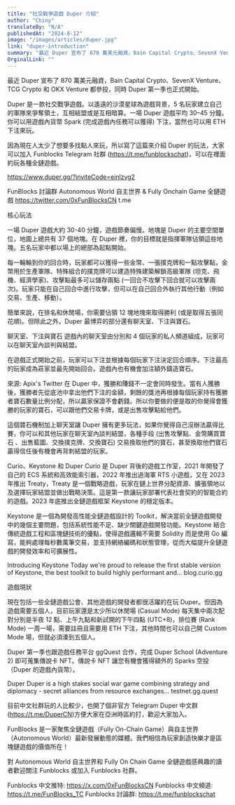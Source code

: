 ```yaml
---
title: "社交戰爭遊戲 Duper 介紹"
author: "Chiny"
translateBy: "N/A"
publishedAt: "2024-8-12"
image: "/images/articles/duper.jpg"
link: "duper-introduction"
summary: "最近 Duper 宣布了 870 萬美元融資，Bain Capital Crypto、SevenX Venture、TCG Crypto 和 OKX Venture 都參投，同時 Duper 第一季也正式開始。"
OrginalLink: ""
---
```


最近 Duper 宣布了 870 萬美元融資，Bain Capital Crypto、SevenX Venture、TCG Crypto 和 OKX Venture 都參投，同時 Duper 第一季也正式開始。

Duper 是一款社交戰爭遊戲。以遙遠的沙漠星球為遊戲背景，5 名玩家建立自己的軍隊來爭奪領土，互相結盟或是互相暗算。一場 Duper 遊戲平均 30–45 分鐘。你可以用遊戲內貨幣 Spark (完成遊戲內任務可以獲得) 下注，當然也可以用 ETH 下注來玩。

因為現在人太少了想要多找點人來玩，所以寫了這篇來介紹 Duper 的玩法，大家可以加入 Funblocks Telegram 社群 (https://t.me/funblockschat)，可以在裡面約玩各種全鏈遊戲。

https://www.duper.gg/?inviteCode=einlzvg2

FunBlocks 討論群
Autonomous World 自主世界 & Fully Onchain Game 全鏈遊戲 https://twitter.com/0xFunBlocksCN
t.me

核心玩法

一場 Duper 遊戲大約 30-40 分鐘，遊戲節奏偏慢。地塊是 Duper 的主要空間單位，地圖上總共有 37 個地塊。在 Duper 裡，你的目標就是指揮軍隊佔領這些地塊。五名玩家中都以場上的總部為起點開始。

每一輪輪到你的回合時，玩家都可以獲得一些金幣、一張撲克牌和一點攻擊點，金幣用於生產軍隊、特殊組合的撲克牌可以建造特殊建築解鎖高級軍隊 (坦克、飛機、經濟學家)、攻擊點最多可以儲存兩點 (一回合不攻擊下回合就可以攻擊兩次)。玩家只能在自己回合中進行攻擊，但可以在自己回合外執行其他行動（例如交易、生產、移動）。

簡單來說，在排名和休閒場，你需要佔領 12 塊地塊來取得勝利 (或是取得五張同花順)。但除此之外，Duper 最博弈的部分還有聊天室、下注與寶石。

聊天室、下注與寶石
遊戲內的聊天室由分別和 4 個玩家的私人頻道組成，玩家可以在聊天室內談判與結盟。

在遊戲正式開始之前，玩家可以下注並根據每個玩家下注決定回合順序。下注最高的玩家成為莊家並最先開始回合。遊戲內也有機會加注額外鑄造寶石。

來源: Apix's Twitter
在 Duper 中，獲勝和賺錢不一定會同時發生。當有人獲勝後，獲勝者先從底池中拿出他們下注的金額，剩餘的獎池再根據每個玩家持有獲勝者寶石數量比例分配，所以贏家保證不會虧錢。所以你要做的便是取的你覺得會獲勝的玩家的寶石，可以跟他們交易卡牌，或是出售攻擊點給他們。

這個寶石機制加上聊天室讓 Duper 擁有更多玩法，如果你覺得自己沒辦法贏得比賽，你可以和其他玩家在聊天室內談判結盟，各種手段 (出售攻擊點、金幣購買寶石 、出售藍圖、交換撲克牌、交換寶石) 交易換取他們的寶石，甚至換取他們寶石贏得信任後有機會再背刺結盟的玩家。

Curio、Keystone 和 Duper
Curio 是 Duper 背後的遊戲工作室，2021 年開發了自己的 ECS 系統和高效能索引器，2022 年推出過海軍 RTS 小遊戲，又在 2023 年推出 Treaty，Treaty 是一個戰略遊戲，玩家在鏈上世界分配資源、擴張領地以及選擇玩家結盟並做出戰略決策。這是第一款讓玩家部署代表社會契約的智能合約的遊戲。2023 年底推出全鏈遊戲框架 Keystone 的穩定版本。

Keystone 是一個為開發高性能全鏈遊戲設計的 Toolkit，解決當前全鏈遊戲開發中的幾個主要問題，包括系統性能不足、缺少關鍵遊戲開發功能。Keystone 結合傳統遊戲工程和區塊鏈技術的優點，使得遊戲邏輯不需要 Solidity 而是使用 Go 編寫，能夠處理每秒數萬筆交易，並支持網絡編碼和狀態管理，從而大幅提升全鏈遊戲的開發效率和可擴展性。

Introducing Keystone
Today we're proud to release the first stable version of Keystone, the best toolkit to build highly performant and…
blog.curio.gg

遊戲現狀

現在包括一些全鏈遊戲公會、其他遊戲的開發者都很活躍的在玩 Duper。但因為遊戲需要五個人，目前玩家還是太少所以休閒場 (Casual Mode) 每天集中兩次配對分別是半夜 12 點、上午九點和新試開的下午四點 (UTC+8)，排位賽 (Rank Mode) 一周一場，需要註冊且需要用 ETH 下注，其他時間也可以自己開 Custom Mode 場，但就必須湊到五個人。

Duper 第一季也跟遊戲任務平台 ggQuest 合作，完成 Duper School (Adventure 2) 即可蒐集傳說卡 NFT。傳說卡 NFT 讓您有機會獲得額外的 Sparks 空投（Duper 的遊戲內貨幣）。

Duper
Duper is a high stakes social war game combining strategy and diplomacy - secret alliances from resource exchanges…
testnet.gg.quest

目前中文社群玩的人比較少，也開了個非官方 Telegram Duper 中文群 (https://t.me/DuperCN)方便大家在亞洲時區約打，歡迎大家加入。

FunBlocks 是一家聚焦全鏈遊戲（Fully On-Chain Game）與自主世界（Autonomous World）最新發展動態的媒體。我們相信為玩家創造快樂才是區塊鏈遊戲的價值所在！

對 Autonomous World 自主世界和 Fully On Chain Game 全鏈遊戲感興趣的讀者歡迎關注 Funblocks 或加入 Funblocks 社群。

Funblocks 中文推特: https://x.com/0xFunBlocksCN
Funblocks 中文頻道: https://t.me/FunBlocks_TC
Funblocks 討論群: https://t.me/funblockschat
